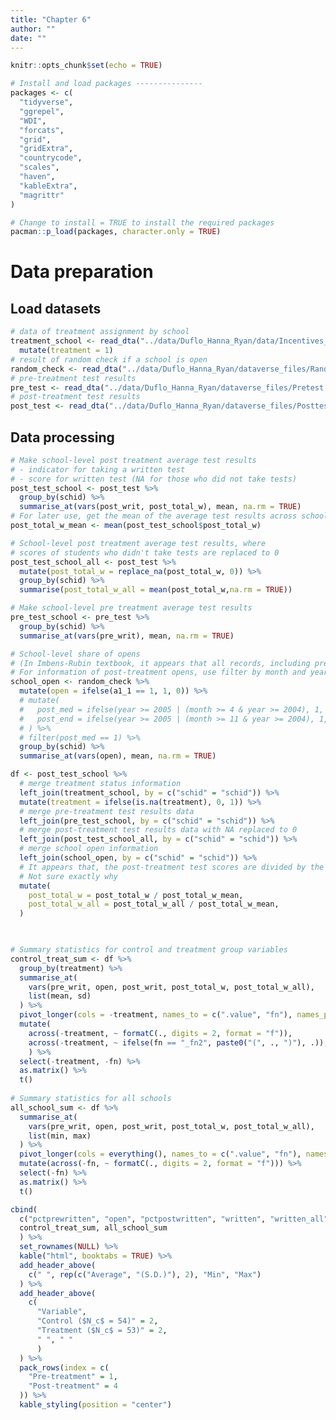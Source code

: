 ```yaml
---
title: "Chapter 6"
author: ""
date: ""
---
```


```r
knitr::opts_chunk$set(echo = TRUE)
```

```r
# Install and load packages ---------------
packages <- c(
  "tidyverse",
  "ggrepel",
  "WDI",
  "forcats",
  "grid",
  "gridExtra",
  "countrycode",
  "scales",
  "haven",
  "kableExtra",
  "magrittr"
)

# Change to install = TRUE to install the required packages
pacman::p_load(packages, character.only = TRUE)

```

# Data preparation

## Load datasets

```r

# data of treatment assignment by school
treatment_school <- read_dta("../data/Duflo_Hanna_Ryan/data/Incentives_FINAL/Raw-Data/Tests/treatschool.dta") %>% 
  mutate(treatment = 1)
# result of random check if a school is open
random_check <- read_dta("../data/Duflo_Hanna_Ryan/dataverse_files/RandomCheck.dta")
# pre-treatment test results
pre_test <- read_dta("../data/Duflo_Hanna_Ryan/dataverse_files/Pretest.dta")
# post-treatment test results
post_test <- read_dta("../data/Duflo_Hanna_Ryan/dataverse_files/Posttest.dta")

```

## Data processing

```r

# Make school-level post treatment average test results
# - indicator for taking a written test
# - score for written test (NA for those who did not take tests)
post_test_school <- post_test %>% 
  group_by(schid) %>% 
  summarise_at(vars(post_writ, post_total_w), mean, na.rm = TRUE)
# For later use, get the mean of the average test results across schools
post_total_w_mean <- mean(post_test_school$post_total_w)

# School-level post treatment average test results, where
# scores of students who didn't take tests are replaced to 0
post_test_school_all <- post_test %>% 
  mutate(post_total_w = replace_na(post_total_w, 0)) %>% 
  group_by(schid) %>% 
  summarise(post_total_w_all = mean(post_total_w,na.rm = TRUE))

# Make school-level pre treatment average test results 
pre_test_school <- pre_test %>% 
  group_by(schid) %>% 
  summarise_at(vars(pre_writ), mean, na.rm = TRUE)

# School-level share of opens
# (In Imbens-Rubin textbook, it appears that all records, including pre-treatment, are counted for this variable.
# For information of post-treatment opens, use filter by month and year)
school_open <- random_check %>% 
  mutate(open = ifelse(a1_1 == 1, 1, 0)) %>% 
  # mutate(
  #   post_med = ifelse(year >= 2005 | (month >= 4 & year >= 2004), 1, 0),
  #   post_end = ifelse(year >= 2005 | (month >= 11 & year >= 2004), 1, 0),
  # ) %>% 
  # filter(post_med == 1) %>% 
  group_by(schid) %>% 
  summarise_at(vars(open), mean, na.rm = TRUE)

df <- post_test_school %>% 
  # merge treatment status information
  left_join(treatment_school, by = c("schid" = "schid")) %>% 
  mutate(treatment = ifelse(is.na(treatment), 0, 1)) %>% 
  # merge pre-treatment test results data
  left_join(pre_test_school, by = c("schid" = "schid")) %>% 
  # merge post-treatment test results data with NA replaced to 0
  left_join(post_test_school_all, by = c("schid" = "schid")) %>% 
  # merge school open information
  left_join(school_open, by = c("schid" = "schid")) %>% 
  # It appears that, the post-treatment test scores are divided by the average (ignoring students who didn't take exam)
  # Not sure exactly why
  mutate(
    post_total_w = post_total_w / post_total_w_mean,
    post_total_w_all = post_total_w_all / post_total_w_mean,
  )

  
```


```r
# Summary statistics for control and treatment group variables
control_treat_sum <- df %>% 
  group_by(treatment) %>% 
  summarise_at(
    vars(pre_writ, open, post_writ, post_total_w, post_total_w_all),
    list(mean, sd)
  ) %>% 
  pivot_longer(cols = -treatment, names_to = c(".value", "fn"), names_patter = "(.*)(_.*$)") %>% 
  mutate(
    across(-treatment, ~ formatC(., digits = 2, format = "f")),
    across(-treatment, ~ ifelse(fn == "_fn2", paste0("(", ., ")"), .)),
    ) %>% 
  select(-treatment, -fn) %>% 
  as.matrix() %>% 
  t()
  
# Summary statistics for all schools
all_school_sum <- df %>% 
  summarise_at(
    vars(pre_writ, open, post_writ, post_total_w, post_total_w_all),
    list(min, max)
  ) %>% 
  pivot_longer(cols = everything(), names_to = c(".value", "fn"), names_patter = "(.*)(_.*$)") %>% 
  mutate(across(-fn, ~ formatC(., digits = 2, format = "f"))) %>% 
  select(-fn) %>% 
  as.matrix() %>% 
  t()

```

```r

cbind(
  c("pctprewritten", "open", "pctpostwritten", "written", "written_all"),
  control_treat_sum, all_school_sum
  ) %>% 
  set_rownames(NULL) %>% 
  kable("html", booktabs = TRUE) %>% 
  add_header_above(
    c(" ", rep(c("Average", "(S.D.)"), 2), "Min", "Max")
  ) %>% 
  add_header_above(
    c(
      "Variable",
      "Control ($N_c$ = 54)" = 2,
      "Treatment ($N_c$ = 53)" = 2,
      " ", " "
      )
  ) %>% 
  pack_rows(index = c(
    "Pre-treatment" = 1,
    "Post-treatment" = 4
  )) %>% 
  kable_styling(position = "center")

```
  
